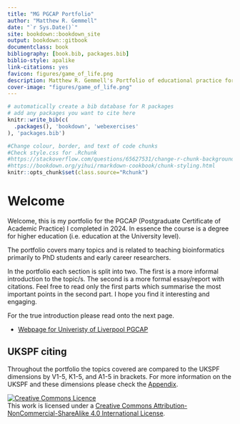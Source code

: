```yaml
---
title: "MG PGCAP Portfolio"
author: "Matthew R. Gemmell"
date: "`r Sys.Date()`"
site: bookdown::bookdown_site
output: bookdown::gitbook
documentclass: book
bibliography: [book.bib, packages.bib]
biblio-style: apalike
link-citations: yes
favicon: figures/game_of_life.png
description: Matthew R. Gemmell's Portfolio of educational practice for his PGCAP
cover-image: "figures/game_of_life.png"
---
```


```r
# automatically create a bib database for R packages
# add any packages you want to cite here
knitr::write_bib(c(
  .packages(), 'bookdown', 'webexercises'
), 'packages.bib')
```

```r
#Change colour, border, and text of code chunks
#Check style.css for .Rchunk
#https://stackoverflow.com/questions/65627531/change-r-chunk-background-color-in-bookdown-gitbook
#https://bookdown.org/yihui/rmarkdown-cookbook/chunk-styling.html
knitr::opts_chunk$set(class.source="Rchunk") 
```

# Welcome

Welcome, this is my portfolio for the PGCAP (Postgraduate Certificate of Academic Practice) I completed in 2024.
In essence the course is a degree for higher education (i.e. education at the University level).

The portfolio covers many topics and is related to teaching bioinformatics primarily to PhD students and early career researchers.

In the portfolio each section is split into two. The first is a more informal introduction to the topic/s. The second is a more formal essay/report with citations. Feel free to read only the first parts which summarise the most important points in the second part. I hope you find it interesting and engaging.

For the true introduction please read onto the next page.

- [Webpage for Univeristy of Liverpool PGCAP](https://www.liverpool.ac.uk/eddev/pgcap/)

## UKSPF citing

Throughout the portfolio the topics covered are compared to the UKSPF dimensions by V1-5, K1-5, and A1-5 in brackets.
For more information on the UKSPF and these dimensions please check the [Appendix](#ukspf).

<a rel="license" href="http://creativecommons.org/licenses/by-nc-sa/4.0/"><img src="https://i.creativecommons.org/l/by-nc-sa/4.0/88x31.png" alt="Creative Commons Licence" style="border-width:0"/></a><br />This work is licensed under a <a rel="license" href="http://creativecommons.org/licenses/by-nc-sa/4.0/">Creative Commons Attribution-NonCommercial-ShareAlike 4.0 International License</a>.
